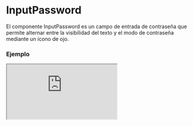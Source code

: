 
# InputPassword

El componente InputPassword es un campo de entrada de contraseña que permite alternar entre la visibilidad del texto y el modo de contraseña mediante un ícono de ojo.

### Ejemplo

<Iframe src="https://fenextjs-component-storybook.vercel.app/iframe.html?args=&id=component-input-password--index&viewMode=story" />

### Importacion

Para importar el componente InputPassword, se puede hacer desde fenextjs

```tsx copy
import { InputPassword } from "fenextjs";
```

### Parametros

| Parametro | Tipo | Requerido | Default | Descripcion |
| --------- | ---- | --------- | ------- | ----------- |
| value | string | no | undefined | Valor actual del input de contraseña. |
| onChange | (value: string) =\> void | no | undefined | Función que se ejecuta al cambiar el valor del input. |
| placeholder | string | no | undefined | Texto de marcador de posición dentro del input. |
| icon | ReactNode | no | undefined | Ícono utilizado para alternar entre el texto visible y la contraseña. |
| className | string | no | '' | Clase CSS para el contenedor del componente. |
| classNameContentEye | string | no | '' | Clase CSS para personalizar el ícono de alternancia. |
| disabled | boolean | no | false | Determina si el input está deshabilitado. |
| autoFocus | boolean | no | false | Determina si el input debe recibir foco automáticamente al cargarse. |

### Alternancia de visibilidad

El componente incluye un ícono que permite alternar entre mostrar el texto de la contraseña o mantenerlo oculto. El estado de visibilidad cambia entre 'text' y 'password' al hacer clic en el ícono.


### Storybook

Para ver el storybook del componente lo puede hacer con este [link](https://fenextjs-component-storybook.vercel.app/?path=/story/component-input-password--index)

### Usos

- Básico

```tsx copy
<InputPassword placeholder="Enter your password" />
```

- Con valor inicial

```tsx copy
<InputPassword value="mySecretPassword" />
```

- Personalización de clase

```tsx copy
<InputPassword className="custom-input" />
```

